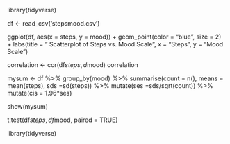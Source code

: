 library(tidyverse)

df <- read_csv('stepsmood.csv')

ggplot(df, aes(x = steps, y = mood)) +
    geom_point(color = "blue", size = 2) +
    labs(title = "                                 Scatterplot of Steps vs. Mood Scale", x = "Steps", y = "Mood Scale")
    
    
correlation <- cor(df$steps, d$mood)
correlation

mysum <- df %>%
  group_by(mood) %>%
  summarise(count = n(),
            means = mean(steps),
            sds =sd(steps)) %>%
          mutate(ses =sds/sqrt(count)) %>%
          mutate(cis = 1.96*ses)
          
show(mysum)

t.test(df$steps, df$mood, paired = TRUE)



library(tidyverse)















